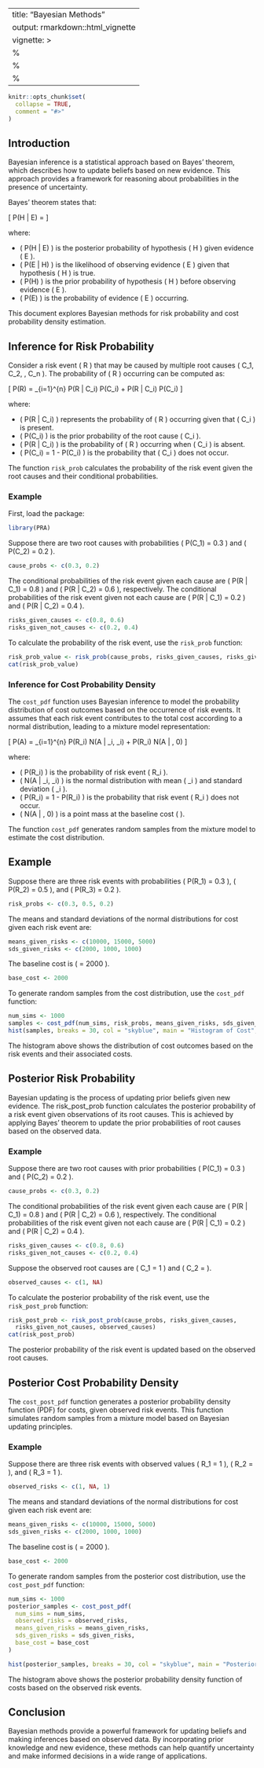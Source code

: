 
---
title: "Bayesian Methods"
output: rmarkdown::html_vignette
vignette: >
  %\VignetteIndexEntry{Bayesian Methods}
  %\VignetteEngine{knitr::rmarkdown}
  %\VignetteEncoding{UTF-8}
---

```r
knitr::opts_chunk$set(
  collapse = TRUE,
  comment = "#>"
)
```

## Introduction

Bayesian inference is a statistical approach based on Bayes' theorem, which describes how to update beliefs based on new evidence. This approach provides a framework for reasoning about probabilities in the presence of uncertainty.

Bayes' theorem states that:

\[
P(H | E) = \frac{P(E | H) P(H)}{P(E)}
\]

where:

* \( P(H | E) \) is the posterior probability of hypothesis \( H \) given evidence \( E \).
* \( P(E | H) \) is the likelihood of observing evidence \( E \) given that hypothesis \( H \) is true.
* \( P(H) \) is the prior probability of hypothesis \( H \) before observing evidence \( E \).
* \( P(E) \) is the probability of evidence \( E \) occurring.


This document explores Bayesian methods for risk probability and cost probability density estimation.

## Inference for Risk Probability

Consider a risk event \( R \) that may be caused by multiple root causes \( C_1, C_2, \dots, C_n \). The probability of \( R \) occurring can be computed as:

\[
P(R) = \sum_{i=1}^{n} P(R | C_i) P(C_i) + P(R | \neg C_i) P(\neg C_i)
\]

where:

* \( P(R | C_i) \) represents the probability of \( R \) occurring given that \( C_i \) is present.
* \( P(C_i) \) is the prior probability of the root cause \( C_i \).
* \( P(R | \neg C_i) \) is the probability of \( R \) occurring when \( C_i \) is absent.
* \( P(\neg C_i) = 1 - P(C_i) \) is the probability that \( C_i \) does not occur.

The function `risk_prob` calculates the probability of the risk event given the root causes and their conditional probabilities. 

### Example

First, load the package: 
```r
library(PRA)
```

Suppose there are two root causes with probabilities \( P(C_1) = 0.3 \) and \( P(C_2) = 0.2 \). 
```r
cause_probs <- c(0.3, 0.2)
```

The conditional probabilities of the risk event given each cause are \( P(R | C_1) = 0.8 \) and \( P(R | C_2) = 0.6 \), respectively. The conditional probabilities of the risk event given not each cause are \( P(R | \neg C_1) = 0.2 \) and \( P(R | \neg C_2) = 0.4 \). 
```r
risks_given_causes <- c(0.8, 0.6)
risks_given_not_causes <- c(0.2, 0.4)
```

To calculate the probability of the risk event, use the `risk_prob` function:
```r
risk_prob_value <- risk_prob(cause_probs, risks_given_causes, risks_given_not_causes)
cat(risk_prob_value)
```

### Inference for Cost Probability Density

The `cost_pdf` function uses Bayesian inference to model the probability distribution of cost outcomes based on the occurrence of risk events. It assumes that each risk event contributes to the total cost according to a normal distribution, leading to a mixture model representation:

\[
P(A) = \sum_{i=1}^{n} P(R_i) \cdot N(A | \mu_i, \sigma_i) + P(\neg R_i) \cdot N(A | \text{base_cost}, 0)
\]

where:

* \( P(R_i) \) is the probability of risk event \( R_i \).
* \( N(A | \mu_i, \sigma_i) \) is the normal distribution with mean \( \mu_i \) and standard deviation \( \sigma_i \).
* \( P(\neg R_i) = 1 - P(R_i) \) is the probability that risk event \( R_i \) does not occur.
* \( N(A | \text{base_cost}, 0) \) is a point mass at the baseline cost \( \text{base_cost} \).

The function `cost_pdf` generates random samples from the mixture model to estimate the cost distribution.

## Example

Suppose there are three risk events with probabilities \( P(R_1) = 0.3 \), \( P(R_2) = 0.5 \), and \( P(R_3) = 0.2 \). 
```r
risk_probs <- c(0.3, 0.5, 0.2)
```

The means and standard deviations of the normal distributions for cost given each risk event are:

```r
means_given_risks <- c(10000, 15000, 5000)
sds_given_risks <- c(2000, 1000, 1000)
```

The baseline cost is \( \text{base_cost} = 2000 \). 
```r
base_cost <- 2000
```

To generate random samples from the cost distribution, use the `cost_pdf` function:
```r
num_sims <- 1000
samples <- cost_pdf(num_sims, risk_probs, means_given_risks, sds_given_risks, base_cost)
hist(samples, breaks = 30, col = "skyblue", main = "Histogram of Cost", xlab = "Cost")
```

The histogram above shows the distribution of cost outcomes based on the risk events and their associated costs.

## Posterior Risk Probability

Bayesian updating is the process of updating prior beliefs given new evidence. The risk_post_prob function calculates the posterior probability of a risk event given observations of its root causes. This is achieved by applying Bayes' theorem to update the prior probabilities of root causes based on the observed data.

### Example

Suppose there are two root causes with prior probabilities \( P(C_1) = 0.3 \) and \( P(C_2) = 0.2 \).
```r
cause_probs <- c(0.3, 0.2)
```

The conditional probabilities of the risk event given each cause are \( P(R | C_1) = 0.8 \) and \( P(R | C_2) = 0.6 \), respectively. The conditional probabilities of the risk event given not each cause are \( P(R | \neg C_1) = 0.2 \) and \( P(R | \neg C_2) = 0.4 \).
```r
risks_given_causes <- c(0.8, 0.6)
risks_given_not_causes <- c(0.2, 0.4)
```

Suppose the observed root causes are \( C_1 = 1 \) and \( C_2 = \text{NA} \).
```r
observed_causes <- c(1, NA)
```

To calculate the posterior probability of the risk event, use the `risk_post_prob` function:
```r
risk_post_prob <- risk_post_prob(cause_probs, risks_given_causes,
  risks_given_not_causes, observed_causes)
cat(risk_post_prob)
```

The posterior probability of the risk event is updated based on the observed root causes.

## Posterior Cost Probability Density

The `cost_post_pdf` function generates a posterior probability density function (PDF) for costs, given observed risk events. This function simulates random samples from a mixture model based on Bayesian updating principles.

### Example

Suppose there are three risk events with observed values \( R_1 = 1 \), \( R_2 = \text{NA} \), and \( R_3 = 1 \).
```r
observed_risks <- c(1, NA, 1)
```

The means and standard deviations of the normal distributions for cost given each risk event are:
```r
means_given_risks <- c(10000, 15000, 5000)
sds_given_risks <- c(2000, 1000, 1000)
```

The baseline cost is \( \text{base_cost} = 2000 \).
```r
base_cost <- 2000
```

To generate random samples from the posterior cost distribution, use the `cost_post_pdf` function:
```r
num_sims <- 1000
posterior_samples <- cost_post_pdf(
  num_sims = num_sims,
  observed_risks = observed_risks,
  means_given_risks = means_given_risks,
  sds_given_risks = sds_given_risks,
  base_cost = base_cost
)

hist(posterior_samples, breaks = 30, col = "skyblue", main = "Posterior Cost PDF", xlab = "Cost")
```

The histogram above shows the posterior probability density function of costs based on the observed risk events.

## Conclusion

Bayesian methods provide a powerful framework for updating beliefs and making inferences based on observed data. By incorporating prior knowledge and new evidence, these methods can help quantify uncertainty and make informed decisions in a wide range of applications.

